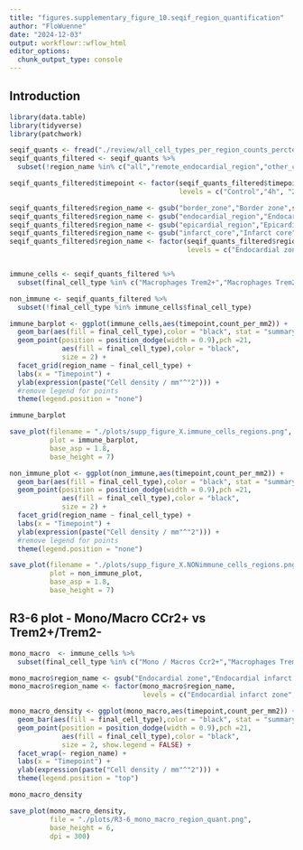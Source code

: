 ```yaml
---
title: "figures.supplementary_figure_10.seqif_region_quantification"
author: "FloWuenne"
date: "2024-12-03"
output: workflowr::wflow_html
editor_options:
  chunk_output_type: console
---
```


## Introduction

```r
library(data.table)
library(tidyverse)
library(patchwork)
```

```r
seqif_quants <- fread("./review/all_cell_types_per_region_counts_perctentages_20241212.csv")
seqif_quants_filtered <- seqif_quants %>%
  subset(!region_name %in% c("all","remote_endocardial_region","other_cardiac_tissue"))

seqif_quants_filtered$timepoint <- factor(seqif_quants_filtered$timepoint,
                                          levels = c("Control","4h", "24h", "48h"))

seqif_quants_filtered$region_name <- gsub("border_zone","Border zone",seqif_quants_filtered$region_name)
seqif_quants_filtered$region_name <- gsub("endocardial_region","Endocardial zone",seqif_quants_filtered$region_name)
seqif_quants_filtered$region_name <- gsub("epicardial_region","Epicardial region",seqif_quants_filtered$region_name)
seqif_quants_filtered$region_name <- gsub("infarct_core","Infarct core",seqif_quants_filtered$region_name)
seqif_quants_filtered$region_name <- factor(seqif_quants_filtered$region_name,
                                            levels = c("Endocardial zone","Infarct core","Epicardial region","Border zone"))


immune_cells <- seqif_quants_filtered %>%
  subset(final_cell_type %in% c("Macrophages Trem2+","Macrophages Trem2-","Mono / Macros Ccr2+","Neutrophils","Other Leukocytes","Smooth muscle cells"))

non_immune <- seqif_quants_filtered %>%
  subset(!final_cell_type %in% immune_cells$final_cell_type)
```

```r
immune_barplot <- ggplot(immune_cells,aes(timepoint,count_per_mm2)) +
  geom_bar(aes(fill = final_cell_type),color = "black", stat = "summary", fun = "mean", position = position_dodge(width = 0.9)) +
  geom_point(position = position_dodge(width = 0.9),pch =21,
             aes(fill = final_cell_type),color = "black",
             size = 2) +
  facet_grid(region_name ~ final_cell_type) +
  labs(x = "Timepoint") +
  ylab(expression(paste("Cell density / mm"^"2"))) +
  #remove legend for points
  theme(legend.position = "none")

immune_barplot

save_plot(filename = "./plots/supp_figure_X.immune_cells_regions.png",
          plot = immune_barplot,
          base_asp = 1.8,
          base_height = 7)

non_immune_plot <- ggplot(non_immune,aes(timepoint,count_per_mm2)) +
  geom_bar(aes(fill = final_cell_type),color = "black", stat = "summary", fun = "mean", position = position_dodge(width = 0.9)) +
  geom_point(position = position_dodge(width = 0.9),pch =21,
             aes(fill = final_cell_type),color = "black",
             size = 2) +
  facet_grid(region_name ~ final_cell_type) +
  labs(x = "Timepoint") +
  ylab(expression(paste("Cell density / mm"^"2"))) +
  #remove legend for points
  theme(legend.position = "none")

save_plot(filename = "./plots/supp_figure_X.NONimmune_cells_regions.png",
          plot = non_immune_plot,
          base_asp = 1.8,
          base_height = 7)
```


## R3-6 plot - Mono/Macro CCr2+ vs Trem2+/Trem2-

```r
mono_macro  <- immune_cells %>%
  subset(final_cell_type %in% c("Mono / Macros Ccr2+","Macrophages Trem2+","Macrophages Trem2-"))

mono_macro$region_name <- gsub("Endocardial zone","Endocardial infarct zone",mono_macro$region_name)
mono_macro$region_name <- factor(mono_macro$region_name,
                                 levels = c("Endocardial infarct zone","Infarct core","Epicardial region","Border zone"))

mono_macro_density <- ggplot(mono_macro,aes(timepoint,count_per_mm2)) +
  geom_bar(aes(fill = final_cell_type),color = "black", stat = "summary", fun = "mean", position = position_dodge(width = 0.9)) +
  geom_point(position = position_dodge(width = 0.9),pch =21,
             aes(fill = final_cell_type),color = "black",
             size = 2, show.legend = FALSE) +
  facet_wrap(~ region_name) +
  labs(x = "Timepoint") +
  ylab(expression(paste("Cell density / mm"^"2"))) +
  theme(legend.position = "top")

mono_macro_density

save_plot(mono_macro_density,
          file = "./plots/R3-6_mono_macro_region_quant.png",
          base_height = 6,
          dpi = 300)
```



